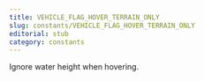 ```yaml
---
title: VEHICLE_FLAG_HOVER_TERRAIN_ONLY
slug: constants/VEHICLE_FLAG_HOVER_TERRAIN_ONLY
editorial: stub
category: constants
---
```


<LSLConstant
	name="VEHICLE_FLAG_HOVER_TERRAIN_ONLY"
	type="integer"
	value="0x8"
/>

Ignore water height when hovering.
